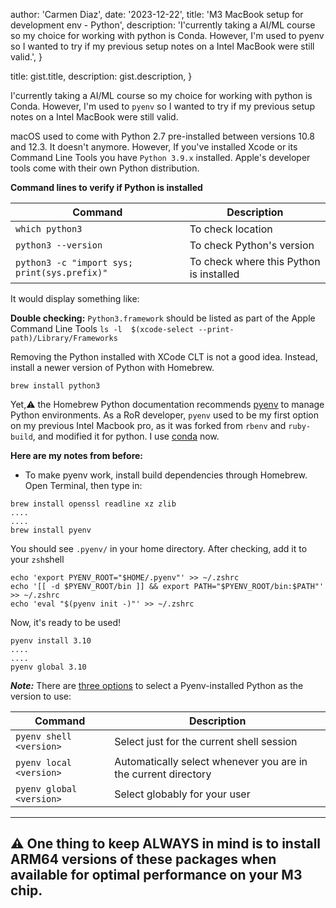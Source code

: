 
  author: 'Carmen Diaz',
  date: '2023-12-22',
  title: 'M3 MacBook setup for development env - Python',
  description:
    'I\'currently taking a AI/ML course so my choice for working with python is Conda. However, I\'m used to pyenv so I wanted to try if my previous setup notes on a Intel MacBook were still valid.',
}

  title: gist.title,
  description: gist.description,
}


I\'currently taking a AI/ML course so my choice for working with python is Conda. However, I\'m used to `pyenv` so I wanted to try if my previous setup notes on a Intel MacBook were still valid.

macOS used to come with Python 2.7 pre-installed between versions 10.8 and 12.3. It doesn't anymore. 
However, If you've installed Xcode or its Command Line Tools you have `Python 3.9.x` installed. 
Apple's developer tools come with their own Python distribution.

**Command lines to verify if Python is installed**

| Command                                       | Description                   |
|-----------------------------------------------|-------------------------------|
| `which python3`                               | To check location             |
| `python3 --version`                           | To check Python\'s version    |
| `python3 -c "import sys; print(sys.prefix)"`  | To check where this Python is installed |

It would display something like:
<Image src={whichPython} alt="" /> 

**Double checking:** `Python3.framework` should be listed as part of the Apple Command Line Tools `ls -l  $(xcode-select --print-path)/Library/Frameworks`

Removing the Python installed with XCode CLT is not a good idea. Instead, install a newer version of Python with Homebrew.

```
brew install python3
```

Yet,⚠️ the Homebrew Python documentation recommends [pyenv](https://github.com/pyenv/pyenv) to manage Python environments.
As a RoR developer, `pyenv` used to be my first option on my previous Intel Macbook pro, as it was forked from `rbenv` and `ruby-build`, and modified it for python. 
I use [conda](https://conda.io/projects/conda/en/latest/index.html) now. 

**Here are my notes from before:**

- To make pyenv work, install build dependencies through Homebrew. Open Terminal, then type in:

```
brew install openssl readline xz zlib
....
....
brew install pyenv
```
You should see `.pyenv/` in your home directory.  After checking, add it to your `zsh`shell 

```blockquote
echo 'export PYENV_ROOT="$HOME/.pyenv"' >> ~/.zshrc
echo '[[ -d $PYENV_ROOT/bin ]] && export PATH="$PYENV_ROOT/bin:$PATH"' >> ~/.zshrc
echo 'eval "$(pyenv init -)"' >> ~/.zshrc
```
Now, it's ready to be used! 
```
pyenv install 3.10
....
....
pyenv global 3.10
````
***Note:*** There are [three options](https://github.com/pyenv/pyenv/blob/master/COMMANDS.md#pyenv-shell) to select a Pyenv-installed Python as the version to use:

| Command                                       | Description                   |
|-----------------------------------------------|-------------------------------|
| `pyenv shell <version>`                       | Select just for the current shell session |
| `pyenv local <version>`                       | Automatically select whenever you are in the current directory   |
| `pyenv global <version>`                      | Select globably for your user |


 
----
⚠️ One thing to keep ALWAYS in mind is  to install ARM64 versions of these packages when available for optimal performance on your M3 chip.
----
